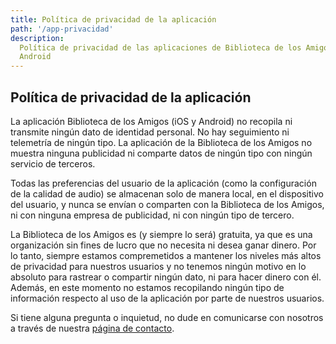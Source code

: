 ```yaml
---
title: Política de privacidad de la aplicación
path: '/app-privacidad'
description:
  Política de privacidad de las aplicaciones de Biblioteca de los Amigos para iOS y
  Android
---
```


## Política de privacidad de la aplicación

La aplicación Biblioteca de los Amigos (iOS y Android) no recopila ni transmite ningún
dato de identidad personal. No hay seguimiento ni telemetría de ningún tipo. La aplicación
de la Biblioteca de los Amigos no muestra ninguna publicidad ni comparte datos de ningún
tipo con ningún servicio de terceros.

Todas las preferencias del usuario de la aplicación (como la configuración de la calidad
de audio) se almacenan solo de manera local, en el dispositivo del usuario, y nunca se
envían o comparten con la Biblioteca de los Amigos, ni con ninguna empresa de publicidad,
ni con ningún tipo de tercero.

La Biblioteca de los Amigos es (y siempre lo será) gratuita, ya que es una organización
sin fines de lucro que no necesita ni desea ganar dinero. Por lo tanto, siempre estamos
compremetidos a mantener los niveles más altos de privacidad para nuestros usuarios y no
tenemos ningún motivo en lo absoluto para rastrear o compartir ningún dato, ni para hacer
dinero con él. Además, en este momento no estamos recopilando ningún tipo de información
respecto al uso de la aplicación por parte de nuestros usuarios.

Si tiene alguna pregunta o inquietud, no dude en comunicarse con nosotros a través de
nuestra [página de contacto](./contactanos).
